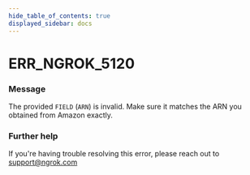 ```yaml
---
hide_table_of_contents: true
displayed_sidebar: docs
---
```



# ERR_NGROK_5120

### Message

The provided `FIELD` (`ARN`) is invalid. Make sure it matches the ARN you obtained from Amazon exactly.

<ErrorDetails error="err_ngrok_5120" />

### Further help

If you're having trouble resolving this error, please reach out to [support@ngrok.com](mailto:support@ngrok.com?subject=Help%20with%20ERR_NGROK_5120)
